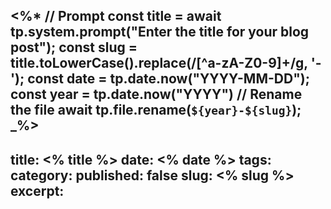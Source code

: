 <%*
// Prompt 
const title = await tp.system.prompt("Enter the title for your blog post");
const slug = title.toLowerCase().replace(/[^a-zA-Z0-9]+/g, '-');
const date = tp.date.now("YYYY-MM-DD");
const year = tp.date.now("YYYY")
// Rename the file
await tp.file.rename(`${year}-${slug}`);
_%>
---
title: <% title %>
date: <% date %>
tags: 
category:
published: false
slug: <% slug %>
excerpt:
---
